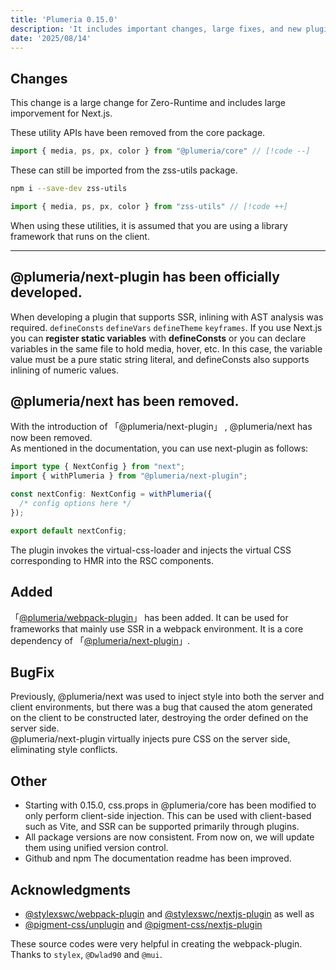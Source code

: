 ```yaml
---
title: 'Plumeria 0.15.0'
description: 'It includes important changes, large fixes, and new plugins. (3 min read)'
date: '2025/08/14'
---
```


## Changes
This change is a large change for Zero-Runtime and includes large imporvement for Next.js.

These utility APIs have been removed from the core package.

```ts
import { media, ps, px, color } from "@plumeria/core" // [!code --]
```
These can still be imported from the zss-utils package.
```sh
npm i --save-dev zss-utils
```
```ts
import { media, ps, px, color } from "zss-utils" // [!code ++]
```
When using these utilities, it is assumed that you are using a library framework that runs on the client.


--- 

## @plumeria/next-plugin has been officially developed.

When developing a plugin that supports SSR, inlining with AST analysis was required. `defineConsts` `defineVars` `defineTheme` `keyframes`.
If you use Next.js you can **register static variables** with **defineConsts** or you can declare variables in the same file to hold media, hover, etc.
In this case, the variable value must be a pure static string literal, and defineConsts also supports inlining of numeric values.

## @plumeria/next has been removed.
With the introduction of 「@plumeria/next-plugin」 , @plumeria/next has now been removed.  
As mentioned in the documentation, you can use next-plugin as follows:

```ts title="next.config.ts"
import type { NextConfig } from "next";
import { withPlumeria } from "@plumeria/next-plugin";

const nextConfig: NextConfig = withPlumeria({
  /* config options here */
});

export default nextConfig;
```
The plugin invokes the virtual-css-loader and injects the virtual CSS corresponding to HMR into the RSC components.


## Added
「[@plumeria/webpack-plugin](https://npmjs.com/package/@plumeria/webpack-plugin)」 has been added.
It can be used for frameworks that mainly use SSR in a webpack environment.
It is a core dependency of 「[@plumeria/next-plugin](https://npmjs.com/package/@plumeria/next-plugin)」.


## BugFix
Previously, @plumeria/next was used to inject style into both the server and client environments, but there was a bug that caused the atom generated on the client to be constructed later, destroying the order defined on the server side.  
@plumeria/next-plugin virtually injects pure CSS on the server side, eliminating style conflicts.

## Other
- Starting with 0.15.0, css.props in @plumeria/core has been modified to only perform client-side injection. This can be used with client-based such as Vite, and SSR can be supported primarily through plugins.
- All package versions are now consistent. From now on, we will update them using unified version control.
- Github and npm The documentation readme has been improved.  


## Acknowledgments
- [@stylexswc/webpack-plugin](https://www.npmjs.com/package/@stylexswc/webpack-plugin) and [@stylexswc/nextjs-plugin](https://www.npmjs.com/package/@stylexswc/nextjs-plugin)
 as well as 
 - [@pigment-css/unplugin](https://www.npmjs.com/package/@pigment-css/unplugin) and [@pigment-css/nextjs-plugin](https://www.npmjs.com/package/@pigment-css/nextjs-plugin)

These source codes were very helpful in creating the webpack-plugin.  
Thanks to `stylex`, `@Dwlad90` and `@mui`.